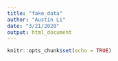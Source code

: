 ```yaml
---
title: "fake_data"
author: "Austin Li"
date: "3/21/2020"
output: html_document
---
```


```r
knitr::opts_chunk$set(echo = TRUE)
```
